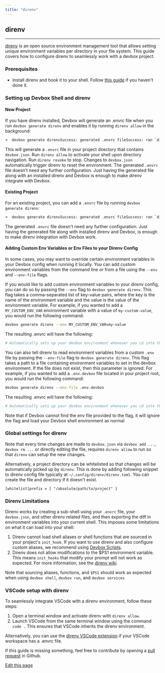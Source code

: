 ```yaml
---
title: "direnv"
---
```


## direnv[​](#direnv "Direct link to direnv")

---

[direnv](https://direnv.net) is an open source environment management tool that allows setting
unique environment variables per directory in your file system. This guide covers how to configure
direnv to seamlessly work with a devbox project.

### Prerequisites[​](#prerequisites "Direct link to Prerequisites")

- Install direnv and hook it to your shell. Follow
  [this guide](https://direnv.net/#basic-installation) if you haven't done it.

### Setting up Devbox Shell and direnv[​](#setting-up-devbox-shell-and-direnv "Direct link to Setting up Devbox Shell and direnv")

#### New Project[​](#new-project "Direct link to New Project")

If you have direnv installed, Devbox will generate an .envrc file when you run
`devbox generate direnv` and enables it by running `direnv allow` in the background:

```bash
➜  devbox generate direnvSuccess: generated .envrc fileSuccess: ran `direnv allow`direnv: loading ~/src/docs/devbox/.envrcdirenv: using devbox
```

This will generate a `.envrc` file in your project directory that contains `devbox.json`. Run
`direnv allow` to activate your shell upon directory navigation. Run `direnv revoke` to stop.
Changes to `devbox.json` automatically trigger direnv to reset the environment. The generated
`.envrc` file doesn't need any further configuration. Just having the generated file along with an
installed direnv and Devbox is enough to make direnv integrate with Devbox.

#### Existing Project[​](#existing-project "Direct link to Existing Project")

For an existing project, you can add a `.envrc` file by running `devbox generate direnv`:

```bash
➜  devbox generate direnvSuccess: generated .envrc fileSuccess: ran `direnv allow`direnv: loading ~/src/docs/devbox/.envrcdirenv: using devbox
```

The generated `.envrc` file doesn't need any further configuration. Just having the generated file
along with installed direnv and Devbox, is enough to make direnv integration with Devbox work.

#### Adding Custom Env Variables or Env Files to your Direnv Config[​](#adding-custom-env-variables-or-env-files-to-your-direnv-config "Direct link to Adding Custom Env Variables or Env Files to your Direnv Config")

In some cases, you may want to override certain environment variables in your Devbox config when
running it locally. You can add custom environment variables from the command line or from a file
using the `--env` and `--env-file` flags.

If you would like to add custom environment variables to your direnv config, you can do so by
passing the `--env` flag to `devbox generate direnv`. This flag takes a comma-separated list of
key-value pairs, where the key is the name of the environment variable and the value is the value of
the environment variable. For example, if you wanted to add a `MY_CUSTOM_ENV_VAR` environment
variable with a value of `my-custom-value`, you would run the following command:

```bash
devbox generate direnv --env MY_CUSTOM_ENV_VAR=my-value
```

The resulting .envrc will have the following:

```bash
# Automatically sets up your devbox environment whenever you cd into this# directory via our direnv integration:eval "$(devbox generate direnv --print-envrc --env MY_CUSTOM_ENV_VAR=my-value)"# check out https://www.jetify.com/docs/devbox/ide-configuration/direnv/# for more details
```

You can also tell direnv to read environment variables from a custom `.env` file by passing the
`--env-file` flag to `devbox generate direnv`. This flag takes a path to a file containing
environment variables to set in the devbox environment. If the file does not exist, then this
parameter is ignored. For example, if you wanted to add a `.env.devbox` file located in your project
root, you would run the following command:

```bash
devbox generate direnv --env-file .env.devbox
```

The resulting .envrc will have the following:

```bash
# Automatically sets up your devbox environment whenever you cd into this# directory via our direnv integration:eval "$(devbox generate direnv --print-envrc --env-file .env.devbox)"# check out https://www.jetify.com/docs/devbox/ide-configuration/direnv/# for more details
```

Note that if Devbox cannot find the env file provided to the flag, it will ignore the flag and load
your Devbox shell environment as normal

### Global settings for direnv[​](#global-settings-for-direnv "Direct link to Global settings for direnv")

Note that every time changes are made to `devbox.json` via `devbox add ...`, `devbox rm ...` or
directly editing the file, requires `direnv allow` to run so that `direnv` can setup the new
changes.

Alternatively, a project directory can be whitelisted so that changes will be automatically picked
up by `direnv`. This is done by adding following snippet to direnv config file typically at
`~/.config/direnv/direnv.toml`. You can create the file and directory if it doesn't exist.

```
[whitelist]prefix = [ "/absolute/path/to/project" ]
```

### Direnv Limitations[​](#direnv-limitations "Direct link to Direnv Limitations")

Direnv works by creating a sub-shell using your `.envrc` file, your `devbox.json`, and other direnv
related files, and then exporting the diff in environment variables into your current shell. This
imposes some limitations on what it can load into your shell:

1. Direnv cannot load shell aliases or shell functions that are sourced in your project's
   `init_hook`. If you want to use direnv and also configure custom aliases, we recommend using
   [Devbox Scripts](/docs/devbox/guides/scripts/).
2. Direnv does not allow modifications to the $PS1 environment variable. This means `init_hooks`
   that modify your prompt will not work as expected. For more information, see the
   [direnv wiki](https://github.com/direnv/direnv/wiki/PS1)

Note that sourcing aliases, functions, and `$PS1` should work as expected when using `devbox shell`,
`devbox run`, and `devbox services`

### VSCode setup with direnv[​](#vscode-setup-with-direnv "Direct link to VSCode setup with direnv")

To seamlessly integrate VSCode with a direnv environment, follow these steps:

1. Open a terminal window and activate direnv with `direnv allow`.
2. Launch VSCode from the same terminal window using the command `code .` This ensures that VSCode
   inherits the direnv environment.

Alternatively, you can use the
[direnv VSCode extension](https://marketplace.visualstudio.com/items?itemName=mkhl.direnv) if your
VSCode workspace has a .envrc file.

If this guide is missing something, feel free to contribute by opening a
[pull request](https://github.com/jetify-com/devbox/pulls) in Github.

[Edit this page](https://github.com/jetify-com/devbox/tree/main/docs/app/docs/ide-configuration/direnv.md)
